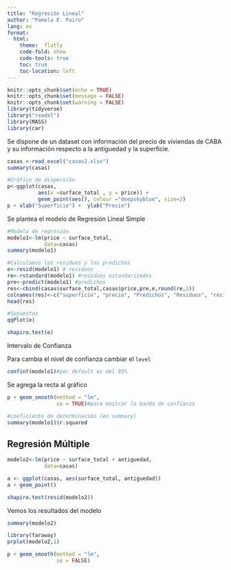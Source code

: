 ---
title: "Regresión Lineal"
author: "Pamela E. Pairo"
lang: es
format:
  html:
    theme:  flatly
    code-fold: show
    code-tools: true
    toc: true
    toc-location: left
---

```{r setup, include=FALSE}
knitr::opts_chunk$set(echo = TRUE)
knitr::opts_chunk$set(message = FALSE)
knitr::opts_chunk$set(warning = FALSE)
library(tidyverse)
library("readxl")
library(MASS)
library(car)
```

Se dispone de un dataset con información del precio de viviendas de CABA y su información respecto a la antiguedad y la superficie.

```{r}
casas <-read_excel("casas2.xlsx")
summary(casas)
```
```{r}
#Gráfico de dispersión
p<-ggplot(casas, 
          aes(x =surface_total , y = price)) + 
          geom_point(aes(), colour ="deepskyblue", size=2)
p + xlab("Superficie") +  ylab("Precio") 
```

Se plantea el modelo de Regresión Lineal Simple

```{r}
#Modelo de regresión
modelo1<-lm(price ~ surface_total, 
            data=casas)
summary(modelo1)
```

```{r}
#Calculamos los residuos y los predichos
e<-resid(modelo1) # residuos
re<-rstandard(modelo1) #residuos estandarizados
pre<-predict(modelo1) #predichos
res<-cbind(casas$surface_total,casas$price,pre,e,round(re,2))
colnames(res)<-c("superficie", "precio", "Predichos", "Residuos", "residuos std") 
head(res)
```

```{r}
#Supuestos
qqPlot(e)
```

```{r}
shapiro.test(e)
```

Intervalo de Confianza

Para cambia el nivel de confianza cambiar el `level`

```{r}
confint(modelo1)#por default es del 95%
```
Se agrega la recta al gráfico

```{r}

p + geom_smooth(method = "lm", 
                se = TRUE)#para mostrar la banda de confianza
```

```{r}
#coeficiente de determinación (en summary)
summary(modelo1)$r.squared
```

## Regresión Múltiple

```{r}
modelo2<-lm(price ~ surface_total + antiguedad, 
            data=casas)
```

```{r}
a <- ggplot(casas, aes(surface_total, antiguedad))
a + geom_point()
```

```{r}
shapiro.test(resid(modelo2))
```
Vemos los resultados del modelo

```{r}
summary(modelo2)
```

```{r}
library(faraway)
prplot(modelo2,1)
```
```{r}
p + geom_smooth(method = "lm", 
                se = FALSE)
```


